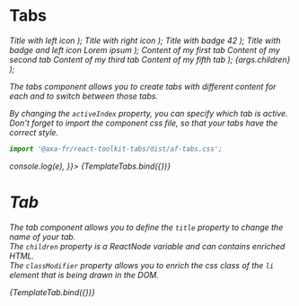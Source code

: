 
<Meta title="Components/Tabs" component={Tabs} />

# Tabs

  <span>
    <i className="glyphicon glyphicon-ok" /> Title with left icon
  </span>
);
  <span>
    Title with right icon <i className="glyphicon glyphicon-facetime-video" />
  </span>
);
  <span>
    Title with badge <Badge classModifier="danger"> 42 </Badge>
  </span>
);
  <span>
    Title with badge and left icon
    <Badge classModifier="error"> Lorem ipsum </Badge>
    <i className="glyphicon glyphicon-facetime-video" />
  </span>
);
  <Tabs {...args}>
    <Tabs.Tab title={TabTitleIconLeft} classModifier="has-icon-left">
      Content of my first tab
    </Tabs.Tab>
    <Tabs.Tab title={TabTitleIconRight} classModifier="has-icon-right">
      Content of my second tab
    </Tabs.Tab>
    <Tabs.Tab title={TabTitleBadge}>Content of my third tab </Tabs.Tab>
    <Tabs.Tab title={TabTitleIconBadge} classModifier="has-icon-left">
      Content of my fifth tab
    </Tabs.Tab>
  </Tabs>
);

  <Tabs>
    <Tabs.Tab
      title={args.title}
      classModifier={args.classModifier}
      className={args.className}>
      {args.children}
    </Tabs.Tab>
  </Tabs>
);

The tabs component allows you to create tabs with different content for each and to switch between those tabs.

By changing the `activeIndex` property, you can specify which tab is active.  
Don't forget to import the component css file, so that your tabs have the correct style.

```javascript
import '@axa-fr/react-toolkit-tabs/dist/af-tabs.css';
```

<Canvas>
  <Story
    name="Multiple tabs"
    args={{
      activeIndex: '1',
      onChange: (e) => console.log(e),
    }}>
    {TemplateTabs.bind({})}
  </Story>
</Canvas>

<ArgsTable story="Multiple tabs" />

# Tab

The tab component allows you to define the `title` property to change the name of your tab.  
The `children` property is a ReactNode variable and can contains enriched HTML.  
The `classModifier` property allows you to enrich the css class of the `li` element that is being drawn in the DOM.

<Canvas>
  <Story
    name="One tab"
    args={{
      title: 'Only tab',
      classModifier: 'has-icon-right',
      children: 'My only tab',
    }}>
    {TemplateTab.bind({})}
  </Story>
</Canvas>

<ArgsTable story="One tab" />

